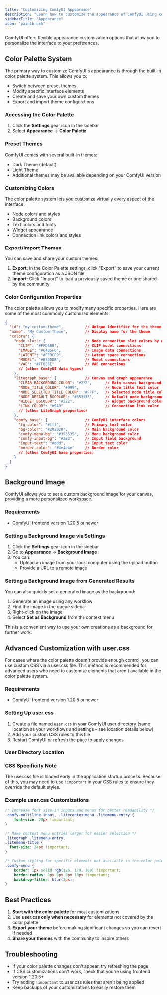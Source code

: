 ```yaml
---
title: "Customizing ComfyUI Appearance"
description: "Learn how to customize the appearance of ComfyUI using color palettes and advanced CSS options"
sidebarTitle: "Appearance"
icon: "paintbrush"
---
```



ComfyUI offers flexible appearance customization options that allow you to personalize the interface to your preferences.

## Color Palette System

The primary way to customize ComfyUI's appearance is through the built-in color palette system. This allows you to:

- Switch between preset themes
- Modify specific interface elements
- Create and save your own custom themes
- Export and import theme configurations

### Accessing the Color Palette

1. Click the **Settings** gear icon in the sidebar
2. Select **Appearance** → **Color Palette**

### Preset Themes

ComfyUI comes with several built-in themes:

- Dark Theme (default)
- Light Theme
- Additional themes may be available depending on your ComfyUI version

### Customizing Colors

The color palette system lets you customize virtually every aspect of the interface:

- Node colors and styles
- Background colors
- Text colors and fonts
- Widget appearance
- Connection link colors and styles

### Export/Import Themes

You can save and share your custom themes:

1. **Export**: In the Color Palette settings, click "Export" to save your current theme configuration as a JSON file
2. **Import**: Click "Import" to load a previously saved theme or one shared by the community

### Color Configuration Properties

The color palette allows you to modify many specific properties. Here are some of the most commonly customized elements:

```json
{
  "id": "my-custom-theme",          // Unique identifier for the theme
  "name": "My Custom Theme",        // Display name for the theme
  "colors": {
    "node_slot": {                  // Node connection slot colors by data type
      "CLIP": "#FFD500",            // CLIP model connections
      "IMAGE": "#64B5F6",           // Image data connections
      "LATENT": "#FF9CF9",          // Latent space connections
      "MODEL": "#B39DDB",           // Model connections
      "VAE": "#FF6E6E"              // VAE connections
      // (other ComfyUI data types)
    },
    "litegraph_base": {             // Canvas and graph appearance
      "CLEAR_BACKGROUND_COLOR": "#222",      // Main canvas background
      "NODE_TITLE_COLOR": "#999",            // Node title text color
      "NODE_SELECTED_TITLE_COLOR": "#FFF",   // Selected node title color
      "NODE_DEFAULT_BGCOLOR": "#353535",     // Default node background
      "WIDGET_BGCOLOR": "#222",              // Widget background color
      "LINK_COLOR": "#9A9"                   // Connection link color
      // (other LiteGraph properties)
    },
    "comfy_base": {                 // ComfyUI interface colors
      "fg-color": "#fff",           // Primary text color
      "bg-color": "#202020",        // Main background color
      "comfy-menu-bg": "#353535",   // Menu background color
      "comfy-input-bg": "#222",     // Input field background
      "input-text": "#ddd",         // Input text color
      "border-color": "#4e4e4e"     // Border color
      // (other ComfyUI base properties)
    }
  }
}
```

## Background Image

ComfyUI allows you to set a custom background image for your canvas, providing a more personalized workspace.

### Requirements

- ComfyUI frontend version 1.20.5 or newer

### Setting a Background Image via Settings

1. Click the **Settings** gear icon in the sidebar
2. Go to **Appearance** → **Background Image**
3. You can:
   - Upload an image from your local computer using the upload button
   - Provide a URL to a remote image

### Setting a Background Image from Generated Results

You can also quickly set a generated image as the background:

1. Generate an image using any workflow
2. Find the image in the queue sidebar
3. Right-click on the image
4. Select **Set as Background** from the context menu

This is a convenient way to use your own creations as a background for further work.

## Advanced Customization with user.css

For cases where the color palette doesn't provide enough control, you can use custom CSS via a user.css file. This method is recommended for advanced users who need to customize elements that aren't available in the color palette system.

### Requirements

- ComfyUI frontend version 1.20.5 or newer

### Setting Up user.css

1. Create a file named `user.css` in your ComfyUI user directory (same location as your workflows and settings - see location details below)
2. Add your custom CSS rules to this file
3. Restart ComfyUI or refresh the page to apply changes

### User Directory Location

<UserDirectory/>

### CSS Specificity Note

The user.css file is loaded early in the application startup process. Because of this, you may need to use `!important` in your CSS rules to ensure they override the default styles.

### Example user.css Customizations

```css
/* Increase font size in inputs and menus for better readability */
.comfy-multiline-input, .litecontextmenu .litemenu-entry {
    font-size: 20px !important;
}

/* Make context menu entries larger for easier selection */
.litegraph .litemenu-entry,
.litemenu-title {
  font-size: 24px !important; 
}

/* Custom styling for specific elements not available in the color palette */
.comfy-menu {
    border: 1px solid rgb(126, 179, 189) !important;
    border-radius: 0px 0px 0px 10px !important;
    backdrop-filter: blur(2px);
}
```

## Best Practices

1. **Start with the color palette** for most customizations
2. Use **user.css only when necessary** for elements not covered by the color palette
3. **Export your theme** before making significant changes so you can revert if needed
4. **Share your themes** with the community to inspire others

## Troubleshooting

- If your color palette changes don't appear, try refreshing the page
- If CSS customizations don't work, check that you're using frontend version 1.20.5+
- Try adding `!important` to user.css rules that aren't being applied
- Keep backups of your customizations to easily restore them